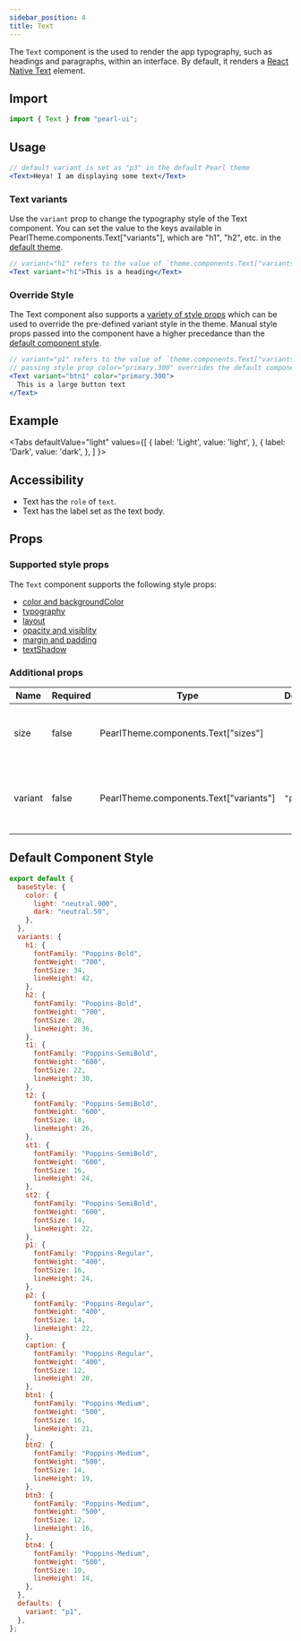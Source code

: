 ```yaml
---
sidebar_position: 4
title: Text
---
```


The `Text` component is the used to render the app typography, such as headings and paragraphs, within an interface. By default, it renders a [React Native Text](https://reactnative.dev/docs/text) element.

## Import

```jsx
import { Text } from "pearl-ui";
```

## Usage

```jsx
// default variant is set as "p3" in the default Pearl theme
<Text>Heya! I am displaying some text</Text>
```

### Text variants

Use the `variant` prop to change the typography style of the Text component. You can set the value to the keys available in <t>PearlTheme.components.Text["variants"]</t>, which are <t>"h1"</t>, <t>"h2"</t>, etc. in the [default theme](../../theming/default-theme#typography).

```jsx
// variant="h1" refers to the value of `theme.components.Text["variants"]["h1"]`
<Text variant="h1">This is a heading</Text>
```

### Override Style

The Text component also supports a [variety of style props](#supported-style-props) which can be used to override the pre-defined variant style in the theme. Manual style props passed into the component have a higher precedance than the [default component style](#default-component-style).

```jsx
// variant="p1" refers to the value of `theme.components.Text["variants"]["p1"]`
// passing style prop color="primary.300" overrides the default component style value of color="neutral.50"
<Text variant="btn1" color="primary.300">
  This is a large button text
</Text>
```

## Example


<Tabs
  defaultValue="light"
  values={[
    { label: 'Light', value: 'light', },
    { label: 'Dark', value: 'dark', },
  ]
}>
<TabItem value="light">

<Snack snackId="@agrawal-rohit/text-light" />

</TabItem>

<TabItem value="dark">

<Snack snackId="@agrawal-rohit/text-dark" />

</TabItem>
</Tabs>

## Accessibility

- Text has the `role` of `text`.
- Text has the label set as the text body.

## Props

### Supported style props

The `Text` component supports the following style props:

- [color and backgroundColor](../../getting-started/style-props#color-and-background-color)
- [typography](../../getting-started/style-props#typography)
- [layout](../../getting-started/style-props#layout)
- [opacity and visiblity](../../getting-started/style-props#opacity-and-visibility)
- [margin and padding](../../getting-started/style-props#margin-and-padding)
- [textShadow](../../getting-started/style-props#text-shadow)

### Additional props

| Name    | Required | Type                                          | Default | Description                                              |
| ------- | -------- | --------------------------------------------- | ------- | -------------------------------------------------------- |
| size    | false    | <t>PearlTheme.components.Text["sizes"]</t>    |         | Size variant to use as defined in the active theme       |
| variant | false    | <t>PearlTheme.components.Text["variants"]</t> | `"p1"`  | Typography variant to use as defined in the active theme |

## Default Component Style

```js
export default {
  baseStyle: {
    color: {
      light: "neutral.900",
      dark: "neutral.50",
    },
  },
  variants: {
    h1: {
      fontFamily: "Poppins-Bold",
      fontWeight: "700",
      fontSize: 34,
      lineHeight: 42,
    },
    h2: {
      fontFamily: "Poppins-Bold",
      fontWeight: "700",
      fontSize: 28,
      lineHeight: 36,
    },
    t1: {
      fontFamily: "Poppins-SemiBold",
      fontWeight: "600",
      fontSize: 22,
      lineHeight: 30,
    },
    t2: {
      fontFamily: "Poppins-SemiBold",
      fontWeight: "600",
      fontSize: 18,
      lineHeight: 26,
    },
    st1: {
      fontFamily: "Poppins-SemiBold",
      fontWeight: "600",
      fontSize: 16,
      lineHeight: 24,
    },
    st2: {
      fontFamily: "Poppins-SemiBold",
      fontWeight: "600",
      fontSize: 14,
      lineHeight: 22,
    },
    p1: {
      fontFamily: "Poppins-Regular",
      fontWeight: "400",
      fontSize: 16,
      lineHeight: 24,
    },
    p2: {
      fontFamily: "Poppins-Regular",
      fontWeight: "400",
      fontSize: 14,
      lineHeight: 22,
    },
    caption: {
      fontFamily: "Poppins-Regular",
      fontWeight: "400",
      fontSize: 12,
      lineHeight: 20,
    },
    btn1: {
      fontFamily: "Poppins-Medium",
      fontWeight: "500",
      fontSize: 16,
      lineHeight: 21,
    },
    btn2: {
      fontFamily: "Poppins-Medium",
      fontWeight: "500",
      fontSize: 14,
      lineHeight: 19,
    },
    btn3: {
      fontFamily: "Poppins-Medium",
      fontWeight: "500",
      fontSize: 12,
      lineHeight: 16,
    },
    btn4: {
      fontFamily: "Poppins-Medium",
      fontWeight: "500",
      fontSize: 10,
      lineHeight: 14,
    },
  },
  defaults: {
    variant: "p1",
  },
};
```
